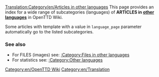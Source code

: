 [[Translation:Category/en/Articles in other languages]]
This page provides an index for a wide range of subcategories (languages) of '''ARTICLES in [[Category/en/Other languages|other languages]]''' in OpenTTD Wiki.

Some articles with {{en/S|Other languages}} template with a value in <code>language_page</code> parameter automatically go to the listed subcategories.

===See also===
*For FILES (images) see: [[Category/en/Files in other languages|:Category:Files in other languages]]
*For statistics see: [[Category/en/Other languages|:Category:Other languages]]



[[Category:en/OpenTTD Wiki]][[Category:en/Translation]]